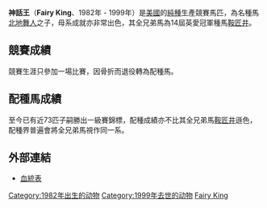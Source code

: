 '''神話王'''（'''Fairy King'''、1982年 - 1999年）是[[美國|美國]]的[[純種馬|純種]]生產競賽馬匹，為名種馬[[北地舞人|北地舞人]]之子，母系成就亦非常出色，其全兄弟馬為14屆英愛冠軍種馬[[鞍匠井_(馬)|鞍匠井]]。

==競賽成績==
競賽生涯只參加一場比賽，因骨折而退役轉為配種馬。 

==配種馬成績==
至今已有近73匹子嗣勝出一級賽錦標，配種成績亦不比其全兄弟馬[[鞍匠井_(馬)|鞍匠井]]遜色，配種界普遍會將全兄弟馬視作同一系。

==外部連結==
*[http://www.pedigreequery.com/fairy+king2 血統表] {{Wayback|url=http://www.pedigreequery.com/fairy+king2 |date=20201106055656 }}

[[Category:1982年出生的动物|Category:1982年出生的动物]]
[[Category:1999年去世的动物|Category:1999年去世的动物]]
[[Category:競賽馬匹|Fairy King]]